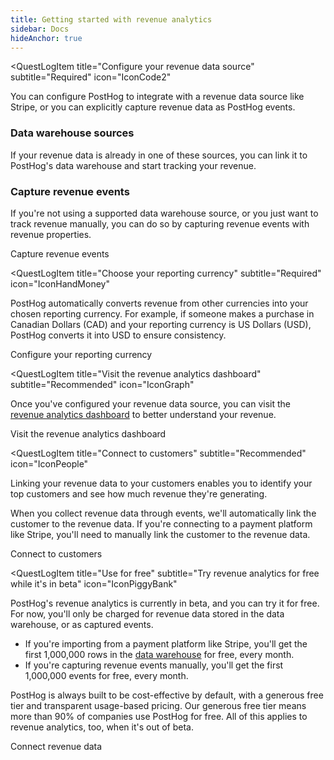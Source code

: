 ```yaml
---
title: Getting started with revenue analytics
sidebar: Docs
hideAnchor: true
---
```





<RevAnalyticsBetaWarning />

<QuestLog firstSpeechBubble="Let's get started!" lastSpeechBubble="Time to understand your revenue!">

<QuestLogItem
    title="Configure your revenue data source"
    subtitle="Required"
    icon="IconCode2"
>

  You can configure PostHog to integrate with a revenue data source like Stripe, or you can explicitly capture revenue data as PostHog events.

  ### Data warehouse sources

  If your revenue data is already in one of these sources, you can link it to PostHog's data warehouse and start tracking your revenue.

  <DataWarehouseSources />

  ### Capture revenue events

  If you're not using a supported data warehouse source, or you just want to track revenue manually, you can do so by capturing revenue events with revenue properties.

  <CallToAction type="primary" to="/docs/revenue-analytics/capture-revenue-events">
    Capture revenue events
  </CallToAction>

</QuestLogItem>

<QuestLogItem 
    title="Choose your reporting currency"
    subtitle="Required"
    icon="IconHandMoney"
>

  PostHog automatically converts revenue from other currencies into your chosen reporting currency. For example, if someone makes a purchase in Canadian Dollars (CAD) and your reporting currency is US Dollars (USD), PostHog converts it into USD to ensure consistency.

  <ProductScreenshot
      imageLight = "https://res.cloudinary.com/dmukukwp6/image/upload/update_currency_light_9345e4640f.png" 
      imageDark = "https://res.cloudinary.com/dmukukwp6/image/upload/update_currency_dark_dc5c40bd15.png"
      alt="Revenue analytics currency picker" 
      classes="rounded"
  />


  <CallToAction type="primary" to="https://app.posthog.com/data-management/revenue">
    Configure your reporting currency
  </CallToAction>

</QuestLogItem>

<QuestLogItem
    title="Visit the revenue analytics dashboard"
    subtitle="Recommended"
    icon="IconGraph"
>

  Once you've configured your revenue data source, you can visit the [revenue analytics dashboard](/docs/revenue-analytics/dashboard) to better understand your revenue.

  <ProductScreenshot
    imageLight = "https://res.cloudinary.com/dmukukwp6/image/upload/Screenshot_2025_09_05_at_14_05_35_288e8e0d6c.png"
    imageDark = "https://res.cloudinary.com/dmukukwp6/image/upload/Screenshot_2025_09_05_at_14_06_29_e4fe61d678.png"
    alt="Revenue analytics dashboard" 
    classes="rounded"
  />

  <CallToAction type="primary" to="/docs/revenue-analytics/dashboard">
    Visit the revenue analytics dashboard
  </CallToAction>

</QuestLogItem>

<QuestLogItem
  title="Connect to customers"
  subtitle="Recommended"
  icon="IconPeople"
>

  Linking your revenue data to your customers enables you to identify your top customers and see how much revenue they're generating.

  When you collect revenue data through events, we'll automatically link the customer to the revenue data. If you're connecting to a payment platform like Stripe, you'll need to manually link the customer to the revenue data.

  <CallToAction type="primary" to="/docs/revenue-analytics/connect-to-customers">
    Connect to customers
  </CallToAction>

</QuestLogItem>

<QuestLogItem 
  title="Use for free"
  subtitle="Try revenue analytics for free while it's in beta"
  icon="IconPiggyBank"
>

  PostHog's revenue analytics is currently in beta, and you can try it for free. For now, you'll only be charged for revenue data stored in the data warehouse, or as captured events. 
  
  - If you're importing from a payment platform like Stripe, you'll get the first 1,000,000 rows in the [data warehouse](/pricing) for free, every month.
  - If you're capturing revenue events manually, you'll get the first 1,000,000 events for free, every month.

  PostHog is always built to be cost-effective by default, with a generous free tier and transparent usage-based pricing. Our generous free tier means more than 90% of companies use PostHog for free. All of this applies to revenue analytics, too, when it's out of beta.

  <CallToAction type="primary" to="/docs/revenue-analytics/payment-platforms">
    Connect revenue data
  </CallToAction>

</QuestLogItem>

</QuestLog>